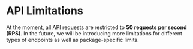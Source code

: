 # API Limitations

At the moment, all API requests are restricted to **50 requests per second (RPS)**. In the future, we will be introducing more limitations for different types of endpoints as well as package-specific limits.
